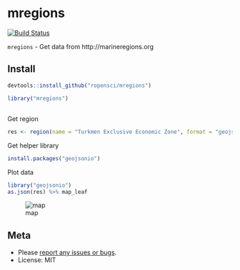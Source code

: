 mregions
========

[![Build Status](https://travis-ci.org/sckott/mregions.svg)](https://travis-ci.org/sckott/mregions)

`mregions` - Get data from http://marineregions.org

## Install

```r
devtools::install_github("ropensci/mregions")
```

```r
library("mregions")
```

## 

Get region

```r
res <- region(name = "Turkmen Exclusive Economic Zone", format = "geojson")
```

Get helper library

```r
install.packages("geojsonio")
```

Plot data

```r
library("geojsonio")
as.json(res) %>% map_leaf
```

![map](http://f.cl.ly/items/292D3I32251l1z3j0i1d/Screen%20Shot%202015-12-08%20at%2011.16.18%20PM.png)

## Meta

* Please [report any issues or bugs](https://github.com/sckott/mregions/issues).
* License: MIT
